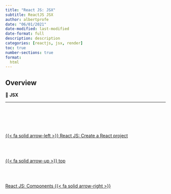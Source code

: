 ```yaml
---
title: "React JS: JSX"
subtitle: ReactJS JSX
author: albertprofe
date: "06/01/2021"
date-modified: last-modified
date-format: full
description: description
categories: [reactjs, jsx, render]
toc: true
number-sections: true
format:
  html
---
```


## Overview

::: {.summary}

📘 **JSX**


:::

---


<!--- navLinks -->
<br><br>
<div class=row>
<br>
<div class='column left previous'>
<br>
[{{< fa solid arrow-left >}} React JS: Create a React project](/reactjs/reactjs-what-create.qmd)
<br>
</div>
<br>
<div class='column center'>
<br>
[{{< fa solid arrow-up >}} top](#top)
<br>
</div>
<br>
<div class='column right next'>
<br>
[React JS: Components  {{< fa solid arrow-right >}}](/reactjs/reactjs-what-components.qmd)
<br>
</div>
<br>
</div>
